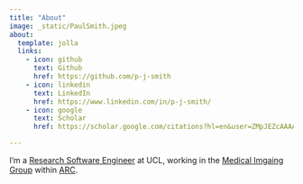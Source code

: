 ```yaml
---
title: "About"
image: _static/PaulSmith.jpeg
about:
  template: jolla
  links:
    - icon: github
      text: Github
      href: https://github.com/p-j-smith
    - icon: linkedin
      text: LinkedIn
      href: https://www.linkedin.com/in/p-j-smith/
    - icon: google
      text: Scholar
      href: https://scholar.google.com/citations?hl=en&user=ZMpJEZcAAAAJ

---
```


I'm a [Research Software Engineer](https://society-rse.org/about/) at UCL, working in the [Medical Imgaing Group](https://www.ucl.ac.uk/advanced-research-computing/expertise/research-software-development/medical-imaging-research-software-group) within [ARC](https://www.ucl.ac.uk/advanced-research-computing/advanced-research-computing-centre).